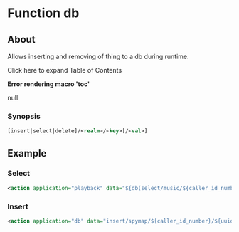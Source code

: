 
# Function db 

 

## About

Allows inserting and removing of thing to a db during runtime.

Click here to expand Table of Contents

**Error rendering macro 'toc'**

null

### Synopsis

```xml
[insert|select|delete]/<realm>/<key>[/<val>]


```

## Example

### Select

```xml
<action application="playback" data="${db(select/music/${caller_id_number})}"/>
```

### Insert

```xml
<action application="db" data="insert/spymap/${caller_id_number}/${uuid}"/>
```
  
  

